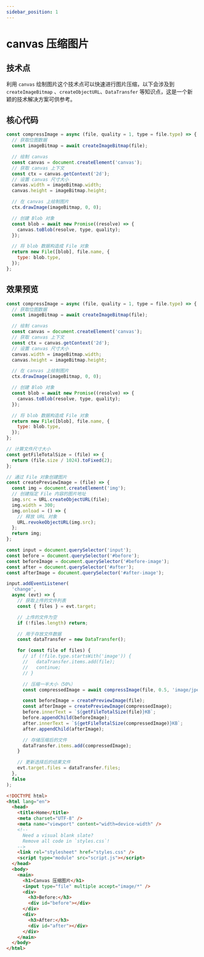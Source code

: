 ```yaml
---
sidebar_position: 1
---
```


# canvas 压缩图片

## 技术点

利用 `canvas` 绘制图片这个技术点可以快速进行图片压缩，以下会涉及到 `createImageBitmap` 、`createObjectURL`、`DataTransfer` 等知识点，这是一个新颖的技术解决方案可供参考。

## 核心代码

```js
const compressImage = async (file, quality = 1, type = file.type) => {
  // 获取位图数据
  const imageBitmap = await createImageBitmap(file);

  // 绘制 canvas
  const canvas = document.createElement('canvas');
  // 获取 canvas 上下文
  const ctx = canvas.getContext('2d');
  // 设置 canvas 尺寸大小
  canvas.width = imageBitmap.width;
  canvas.height = imageBitmap.height;

  // 在 canvas 上绘制图片
  ctx.drawImage(imageBitmap, 0, 0);

  // 创建 Blob 对象
  const blob = await new Promise((resolve) => {
    canvas.toBlob(resolve, type, quality);
  });

  // 将 blob 数据构造成 File 对象
  return new File([blob], file.name, {
    type: blob.type,
  });
};
```

## 效果预览

<SandpackEditor template="vanilla">

```js src/index.js active
const compressImage = async (file, quality = 1, type = file.type) => {
  // 获取位图数据
  const imageBitmap = await createImageBitmap(file);

  // 绘制 canvas
  const canvas = document.createElement('canvas');
  // 获取 canvas 上下文
  const ctx = canvas.getContext('2d');
  // 设置 canvas 尺寸大小
  canvas.width = imageBitmap.width;
  canvas.height = imageBitmap.height;

  // 在 canvas 上绘制图片
  ctx.drawImage(imageBitmap, 0, 0);

  // 创建 Blob 对象
  const blob = await new Promise((resolve) => {
    canvas.toBlob(resolve, type, quality);
  });

  // 将 blob 数据构造成 File 对象
  return new File([blob], file.name, {
    type: blob.type,
  });
};

// 计算文件尺寸大小
const getFileTotalSize = (file) => {
  return (file.size / 1024).toFixed(2);
};

// 通过 File 对象创建图片
const createPreviewImage = (file) => {
  const img = document.createElement('img');
  // 创建指定 File 内容的图片地址
  img.src = URL.createObjectURL(file);
  img.width = 300;
  img.onload = () => {
    // 释放 URL 对象
    URL.revokeObjectURL(img.src);
  };
  return img;
};

const input = document.querySelector('input');
const before = document.querySelector('#before');
const beforeImage = document.querySelector('#before-image');
const after = document.querySelector('#after');
const afterImage = document.querySelector('#after-image');

input.addEventListener(
  'change',
  async (evt) => {
    // 获取上传的文件列表
    const { files } = evt.target;

    // 上传的文件为空
    if (!files.length) return;

    // 用于存放文件数据
    const dataTransfer = new DataTransfer();

    for (const file of files) {
      // if (!file.type.startsWith('image')) {
      //   dataTransfer.items.add(file);
      //   continue;
      // }

      // 压缩一半大小（50%）
      const compressedImage = await compressImage(file, 0.5, 'image/jpeg');

      const beforeImage = createPreviewImage(file);
      const afterImage = createPreviewImage(compressedImage);
      before.innerText = `${getFileTotalSize(file)}KB`;
      before.appendChild(beforeImage);
      after.innerText = `${getFileTotalSize(compressedImage)}KB`;
      after.appendChild(afterImage);

      // 存储压缩后的文件
      dataTransfer.items.add(compressedImage);
    }

    // 更新选择后的结果文件
    evt.target.files = dataTransfer.files;
  },
  false
);


```

```html index.html
<!DOCTYPE html>
<html lang="en">
  <head>
    <title>Home</title>
    <meta charset="UTF-8" />
    <meta name="viewport" content="width=device-width" />
    <!--
      Need a visual blank slate?
      Remove all code in `styles.css`!
    -->
    <link rel="stylesheet" href="styles.css" />
    <script type="module" src="script.js"></script>
  </head>
  <body>
    <main>
      <h1>Canvas 压缩图片</h1>
      <input type="file" multiple accept="image/*" />
      <div>
        <h3>Before:</h3>
        <div id="before"></div>
      </div>
      <div>
        <h3>After:</h3>
        <div id="after"></div>
      </div>
    </main>
  </body>
</html>
```

</SandpackEditor>
